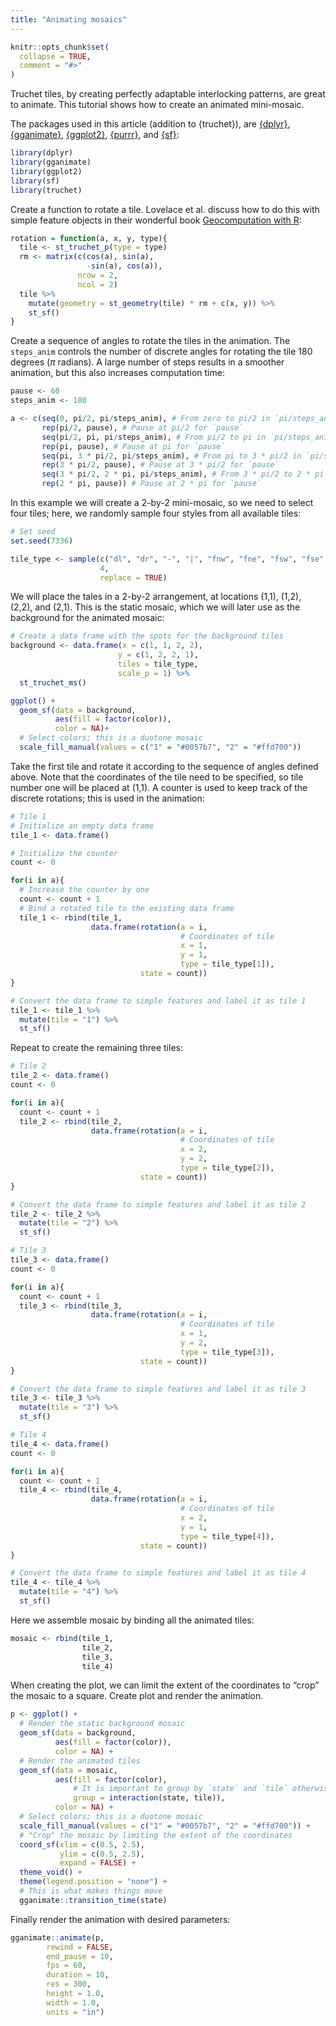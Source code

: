 ```yaml
---
title: "Animating mosaics"
---
```


```r
knitr::opts_chunk$set(
  collapse = TRUE,
  comment = "#>"
)
```

Truchet tiles, by creating perfectly adaptable interlocking patterns, are great to animate. This tutorial shows how to create an animated mini-mosaic.

The packages used in this article (addition to {truchet}), are [{dplyr}](https://dplyr.tidyverse.org/index.htm), [{gganimate}](https://gganimate.com/articles/gganimate.html), [{ggplot2}](https://ggplot2.tidyverse.org/), [{purrr}](https://purrr.tidyverse.org/), and [{sf}](https://r-spatial.github.io/sf/):
```r
library(dplyr)
library(gganimate)
library(ggplot2)
library(sf)
library(truchet)
```

Create a function to rotate a tile. Lovelace et al. discuss how to do this with simple feature objects in their wonderful book [Geocomputation with R](https://geocompr.robinlovelace.net/geometric-operations.html#affine-transformations):
```r
rotation = function(a, x, y, type){
  tile <- st_truchet_p(type = type)
  rm <- matrix(c(cos(a), sin(a), 
                 -sin(a), cos(a)),
               nrow = 2, 
               ncol = 2)
  tile %>%
    mutate(geometry = st_geometry(tile) * rm + c(x, y)) %>%
    st_sf()
} 
```

Create a sequence of angles to rotate the tiles in the animation. The `steps_anim` controls the number of discrete angles for rotating the tile 180 degrees ($\pi$ radians). A large number of steps results in a smoother animation, but this also increases computation time:
```r
pause <- 60
steps_anim <- 180

a <- c(seq(0, pi/2, pi/steps_anim), # From zero to pi/2 in `pi/steps_anim` increments, basically a 90 degrees rotation
       rep(pi/2, pause), # Pause at pi/2 for `pause` 
       seq(pi/2, pi, pi/steps_anim), # From pi/2 to pi in `pi/steps_anim` increments, another 90 degrees rotation
       rep(pi, pause), # Pause at pi for `pause` 
       seq(pi, 3 * pi/2, pi/steps_anim), # From pi to 3 * pi/2 in `pi/steps_anim` increments, another 90 degrees rotation
       rep(3 * pi/2, pause), # Pause at 3 * pi/2 for `pause` 
       seq(3 * pi/2, 2 * pi, pi/steps_anim), # From 3 * pi/2 to 2 * pi in `pi/steps_anim` increments, another 90 degrees rotation
       rep(2 * pi, pause)) # Pause at 2 * pi for `pause` 
```

In this example we will create a 2-by-2 mini-mosaic, so we need to select four tiles; here, we randomly sample four styles from all available tiles:
```r
# Set seed
set.seed(7336)

tile_type <- sample(c("dl", "dr", "-", "|", "fnw", "fne", "fsw", "fse", "+", "+.", "x.", "tn"),
                    4, 
                    replace = TRUE)
```

We will place the tales in a 2-by-2 arrangement, at locations (1,1), (1,2), (2,2), and (2,1). This is the static mosaic, which we will later use as the background for the animated mosaic:
```r
# Create a data frame with the spots for the background tiles
background <- data.frame(x = c(1, 1, 2, 2),
                        y = c(1, 2, 2, 1),
                        tiles = tile_type,
                        scale_p = 1) %>%
  st_truchet_ms()

ggplot() +
  geom_sf(data = background,
          aes(fill = factor(color)),
          color = NA)+
  # Select colors; this is a duotone mosaic
  scale_fill_manual(values = c("1" = "#0057b7", "2" = "#ffd700"))
```

Take the first tile and rotate it according to the sequence of angles defined above. Note that the coordinates of the tile need to be specified, so tile number one will be placed at (1,1). A counter is used to keep track of the discrete rotations; this is used in the animation:
```r
# Tile 1
# Initialize an empty data frame
tile_1 <- data.frame()

# Initialize the counter
count <- 0

for(i in a){
  # Increase the counter by one
  count <- count + 1
  # Bind a rotated tile to the existing data frame
  tile_1 <- rbind(tile_1,
                  data.frame(rotation(a = i, 
                                      # Coordinates of tile
                                      x = 1, 
                                      y = 1, 
                                      type = tile_type[1]), 
                             state = count))
}

# Convert the data frame to simple features and label it as tile 1
tile_1 <- tile_1 %>%
  mutate(tile = "1") %>%
  st_sf()
```

Repeat to create the remaining three tiles:
```r
# Tile 2
tile_2 <- data.frame()
count <- 0

for(i in a){
  count <- count + 1
  tile_2 <- rbind(tile_2,
                  data.frame(rotation(a = i, 
                                      # Coordinates of tile
                                      x = 2, 
                                      y = 2, 
                                      type = tile_type[2]), 
                             state = count))
}

# Convert the data frame to simple features and label it as tile 2
tile_2 <- tile_2 %>%
  mutate(tile = "2") %>%
  st_sf()

# Tile 3
tile_3 <- data.frame()
count <- 0

for(i in a){
  count <- count + 1
  tile_3 <- rbind(tile_3,
                  data.frame(rotation(a = i, 
                                      # Coordinates of tile
                                      x = 1, 
                                      y = 2, 
                                      type = tile_type[3]), 
                             state = count))
}

# Convert the data frame to simple features and label it as tile 3
tile_3 <- tile_3 %>%
  mutate(tile = "3") %>%
  st_sf()

# Tile 4
tile_4 <- data.frame()
count <- 0

for(i in a){
  count <- count + 1
  tile_4 <- rbind(tile_4,
                  data.frame(rotation(a = i, 
                                      # Coordinates of tile
                                      x = 2, 
                                      y = 1, 
                                      type = tile_type[4]), 
                             state = count))
}

# Convert the data frame to simple features and label it as tile 4
tile_4 <- tile_4 %>%
  mutate(tile = "4") %>%
  st_sf()
```

Here we assemble mosaic by binding all the animated tiles:
```r
mosaic <- rbind(tile_1,
                tile_2,
                tile_3,
                tile_4)
```

When creating the plot, we can limit the extent of the coordinates to "crop" the mosaic to a square. Create plot and render the animation. 
```r
p <- ggplot() +
  # Render the static background mosaic
  geom_sf(data = background,
          aes(fill = factor(color)),
          color = NA) +
  # Render the animated tiles
  geom_sf(data = mosaic,
          aes(fill = factor(color),
              # It is important to group by `state` and `tile` otherwise the animation gets wacky
              group = interaction(state, tile)),
          color = NA) +
  # Select colors; this is a duotone mosaic
  scale_fill_manual(values = c("1" = "#0057b7", "2" = "#ffd700")) + 
  # "Crop" the mosaic by limiting the extent of the coordinates
  coord_sf(xlim = c(0.5, 2.5),
           ylim = c(0.5, 2.5),
           expand = FALSE) +
  theme_void() +
  theme(legend.position = "none") +
  # This is what makes things move
  gganimate::transition_time(state)
```

Finally render the animation with desired parameters:
```r
gganimate::animate(p, 
        rewind = FALSE,
        end_pause = 10,
        fps = 60,
        duration = 10,
        res = 300,
        height = 1.0, 
        width = 1.0,
        units = "in")
```


